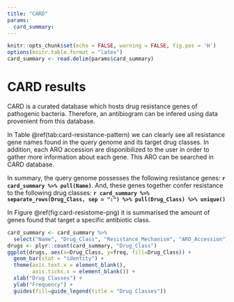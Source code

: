 ```yaml
---
title: "CARD"
params:
  card_summary:
---
```

```r
knitr::opts_chunk$set(echo = FALSE, warning = FALSE, fig.pos = 'H')
options(knitr.table.format = "latex")
card_summary <- read.delim(params$card_summary)
```

# CARD results

CARD is a curated database which hosts drug resistance genes of pathogenic bacteria. Therefore, an antibiogram can be infered using data provenient from this database.

In Table \@ref(tab:card-resistance-pattern) we can clearly see all resistance gene names found in the query genome and its target drug classes. In addition, each ARO accession are disponibilized to the user in order to gather more information about each gene. This ARO can be searched in CARD database.

In summary, the query genome possesses the following resistance genes: **`r card_summary %>% pull(Name)`**. And, these genes together confer resistance to the following drug classes: **`r card_summary %>% separate_rows(Drug_Class, sep = ":") %>% pull(Drug_Class) %>% unique()`**

In Figure \@ref(fig:card-resistome-png) it is summarised the amount of genes found that target a specific antibiotic class.


```r
card_summary <- card_summary %>%
  select("Name", "Drug_Class", "Resistance_Mechanism", "ARO_Accession") %>% separate_rows(Drug_Class, sep = ":") %>% group_by(Name)
drugs <- plyr::count(card_summary, "Drug_Class")
ggplot(drugs, aes(x=Drug_Class, y=freq, fill=Drug_Class)) +
  geom_bar(stat = "identity") +
  theme(axis.text.x = element_blank(),
        axis.ticks.x = element_blank()) +
  xlab("Drug Classes") +
  ylab("Frequency") +
  guides(fill=guide_legend(title = "Drug Classes"))
```
